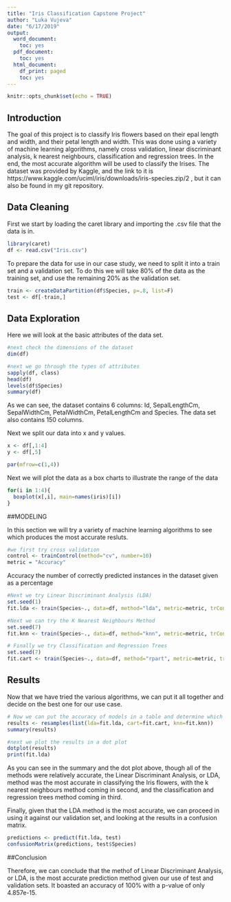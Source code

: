 ---
title: "Iris Classification Capstone Project"
author: "Luka Vujeva"
date: "6/17/2019"
output:
  word_document:
    toc: yes
  pdf_document:
    toc: yes
  html_document:
    df_print: paged
    toc: yes
---

```{r setup, include=FALSE}
knitr::opts_chunk$set(echo = TRUE)
```

## Introduction

The goal of this project is to classify Iris flowers based on their epal length and width, and their petal length and width. This was done using a variety of machine learning algorithms, namely cross validation, linear discriminant analysis, k nearest neighbours, classification and regression trees. In the end, the most accurate algorithm will be used to classify the Irises. The dataset was provided by Kaggle, and the link to it is https://www.kaggle.com/uciml/iris/downloads/iris-species.zip/2 , but it can also be found in my git repository.

## Data Cleaning

First we start by loading the caret library and importing the .csv file that the data is in.
```{r}
library(caret)
df <- read.csv("Iris.csv")
```

To prepare the data for use in our case study, we need to split it into a train set and a validation set. To do this we will take 80% of the data as the training set, and use the remaining 20% as the validation set.

```{r}
train <- createDataPartition(df$Species, p=.8, list=F)
test <- df[-train,]
```

## Data Exploration

Here we will look at the basic attributes of the data set.

```{r}
#next check the dimensions of the dataset
dim(df)

#next we go through the types of attributes
sapply(df, class)
head(df)
levels(df$Species)
summary(df)
```

As we can see, the dataset contains 6 columns: Id, SepalLengthCm, SepalWidthCm, PetalWidthCm, PetalLengthCm and Species. The data set also contains 150 columns.

Next we split our data into x and y values.

```{r}
x <- df[,1:4]
y <- df[,5]

par(mfrow=c(1,4))
```

Next we will plot the data as a box charts to illustrate the range of the data

```{r}
for(i in 1:4){
  boxplot(x[,i], main=names(iris)[i])
}
```

##MODELING
 
In this section we will try a variety of machine learning algorithms to see which produces the most accurate resluts.

```{r}
#we first try cross validation
control <- trainControl(method="cv", number=10)
metric = "Accuracy"
```

Accuracy the number of correctly predicted instances in the dataset given as a percentage

```{r}
#Next we try Linear Discriminant Analysis (LDA)
set.seed(1)
fit.lda <- train(Species~., data=df, method="lda", metric=metric, trControl=control)

#Next we can try the K Nearest Neighbours Method
set.seed(7)
fit.knn <- train(Species~., data=df, method="knn", metric=metric, trControl=control)

# Finally we try Classification and Regression Trees
set.seed(7)
fit.cart <- train(Species~., data=df, method="rpart", metric=metric, trControl=control)

```

## Results

Now that we have tried the various algorithms, we can put it all together and decide on the best one for our use case.

```{r}
# Now we can put the accuracy of models in a table and determine which has the highest accuracy
results <- resamples(list(lda=fit.lda, cart=fit.cart, knn=fit.knn))
summary(results)

#next we plot the results in a dot plot
dotplot(results)
print(fit.lda)
```

As you can see in the summary and the dot plot above, though all of the methods were relatively accurate, the Linear Discriminant Analysis, or LDA, method was the most accurate in classifying the Iris flowers, with the k nearest neighbours method coming in second, and the  classification and regression trees method coming in third.

Finally, given that the LDA method is the most accurate, we can proceed in using it against our validation set, and looking at the results in a confusion matrix.

```{r}
predictions <- predict(fit.lda, test)
confusionMatrix(predictions, test$Species)
```

##Conclusion

Therefore, we can conclude that the methof of Linear Discriminant Analysis, or LDA, is the most accurate prediction method given our use of test and validation sets. It boasted an accuracy of 100% with a p-value of only 4.857e-15. 
